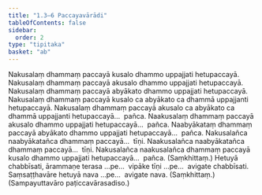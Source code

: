 ```yaml
---
title: "1.3–6 Paccayavārādi"
tableOfContents: false
sidebar:
  order: 2
type: "tipitaka"
basket: "ab"
---
```



<DynamicBreadcrumb />

<Division number="6">

<Paragraph number="21">
Nakusalaṃ dhammaṃ paccayā kusalo dhammo uppajjati hetupaccayā. Nakusalaṃ dhammaṃ paccayā akusalo dhammo uppajjati hetupaccayā. Nakusalaṃ dhammaṃ paccayā abyākato dhammo uppajjati hetupaccayā. Nakusalaṃ dhammaṃ paccayā kusalo ca abyākato ca dhammā uppajjanti hetupaccayā. Nakusalaṃ dhammaṃ paccayā akusalo ca abyākato ca dhammā uppajjanti hetupaccayā…  pañca.
</Paragraph>

<Paragraph number="22">
Naakusalaṃ dhammaṃ paccayā akusalo dhammo uppajjati hetupaccayā…  pañca.
</Paragraph>

<Paragraph number="23">
Naabyākataṃ dhammaṃ paccayā abyākato dhammo uppajjati hetupaccayā…  pañca.
</Paragraph>

<Paragraph number="24">
Nakusalañca naabyākatañca dhammaṃ paccayā…  tīṇi.
</Paragraph>

<Paragraph number="25">
Naakusalañca naabyākatañca dhammaṃ paccayā…  tīṇi. Nakusalañca naakusalañca dhammaṃ paccayā kusalo dhammo uppajjati hetupaccayā…  pañca. (Saṃkhittaṃ.)
</Paragraph>

<Paragraph number="26">
Hetuyā chabbīsati, ārammaṇe terasa …pe…  vipāke tīṇi …pe…  avigate chabbīsati.
</Paragraph>

<Paragraph number="27">
Saṃsaṭṭhavāre hetuyā nava …pe…  avigate nava. (Saṃkhittaṃ.)

</Paragraph>
</Division>

<Paragraph number="28" type="center">
(Sampayuttavāro paṭiccavārasadiso.)
</Paragraph>
